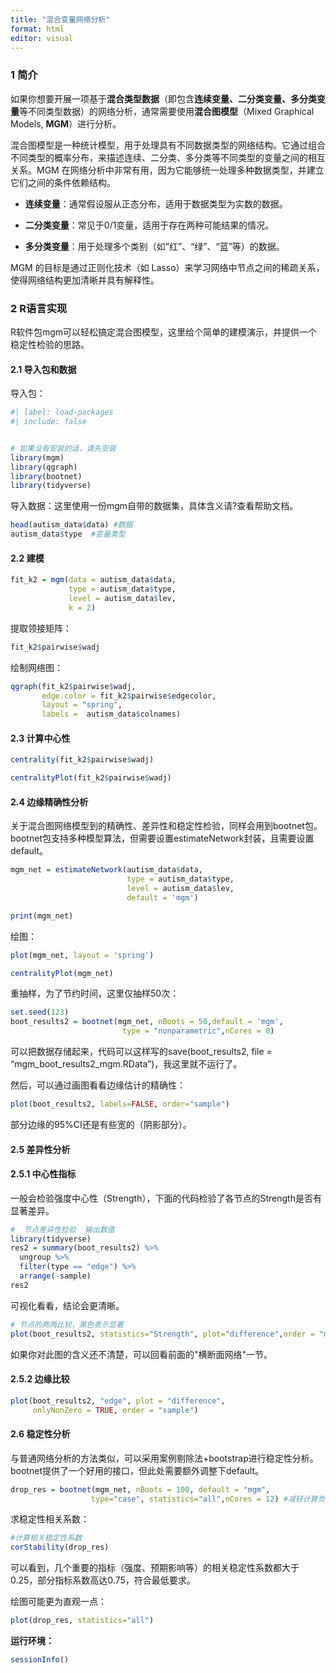 ```yaml
---
title: "混合变量网络分析"
format: html
editor: visual
---
```


### 1  简介

如果你想要开展一项基于**混合类型数据**（即包含**连续变量、二分类变量、多分类变量**等不同类型数据）的网络分析，通常需要使用**混合图模型**（Mixed Graphical Models, **MGM**）进行分析。

混合图模型是一种统计模型，用于处理具有不同数据类型的网络结构。它通过组合不同类型的概率分布，来描述连续、二分类、多分类等不同类型的变量之间的相互关系。MGM 在网络分析中非常有用，因为它能够统一处理多种数据类型，并建立它们之间的条件依赖结构。

-   **连续变量**：通常假设服从正态分布，适用于数据类型为实数的数据。

-   **二分类变量**：常见于0/1变量，适用于存在两种可能结果的情况。

-   **多分类变量**：用于处理多个类别（如"红"、"绿"、"蓝"等）的数据。

MGM 的目标是通过正则化技术（如 Lasso）来学习网络中节点之间的稀疏关系，使得网络结构更加清晰并具有解释性。

### 2 R语言实现

R软件包mgm可以轻松搞定混合图模型，这里给个简单的建模演示，并提供一个稳定性检验的思路。

#### 2.1  导入包和数据

导入包：

```r
#| label: load-packages
#| include: false


# 如果没有安装的话，请先安装
library(mgm)
library(qgraph)
library(bootnet)
library(tidyverse)
```

导入数据：这里使用一份mgm自带的数据集，具体含义请?查看帮助文档。

```r
head(autism_data$data) #数据
autism_data$type  #变量类型
```

#### 2.2  建模

```r
fit_k2 = mgm(data = autism_data$data,  
             type = autism_data$type, 
             level = autism_data$lev, 
             k = 2) 
```

提取领接矩阵：

```r
fit_k2$pairwise$wadj
```

绘制网络图：

```r
qgraph(fit_k2$pairwise$wadj,
       edge.color = fit_k2$pairwise$edgecolor,
       layout = "spring",
       labels =  autism_data$colnames)
```

#### 2.3  计算中心性

```r
centrality(fit_k2$pairwise$wadj)
```

```r
centralityPlot(fit_k2$pairwise$wadj)
```

#### 2.4  边缘精确性分析

关于混合图网络模型到的精确性、差异性和稳定性检验，同样会用到bootnet包。bootnet包支持多种模型算法，但需要设置estimateNetwork封装，且需要设置default。

```r
mgm_net = estimateNetwork(autism_data$data,
                          type = autism_data$type,
                          level = autism_data$lev,
                          default = 'mgm')
```

```r
print(mgm_net)
```

绘图：

```r
plot(mgm_net, layout = 'spring')
```

```r
centralityPlot(mgm_net)
```

重抽样，为了节约时间，这里仅抽样50次：

```r
set.seed(123)
boot_results2 = bootnet(mgm_net, nBoots = 50,default = 'mgm',
                         type = "nonparametric",nCores = 8)
```

可以把数据存储起来，代码可以这样写的save(boot_results2, file = "mgm_boot_results2_mgm.RData")，我这里就不运行了。

然后，可以通过画图看看边缘估计的精确性：

```r
plot(boot_results2, labels=FALSE, order="sample")
```

部分边缘的95%CI还是有些宽的（阴影部分）。

#### 2.5  差异性分析

#### 2.5.1  中心性指标

一般会检验强度中心性（Strength），下面的代码检验了各节点的Strength是否有显著差异。

```r
#  节点差异性检验  输出数值
library(tidyverse)
res2 = summary(boot_results2) %>% 
  ungroup %>% 
  filter(type == "edge") %>% 
  arrange(-sample)
res2
```

可视化看看，结论会更清晰。

```r
# 节点的两两比较，黑色表示显著
plot(boot_results2, statistics="Strength", plot="difference",order = "mean")
```

如果你对此图的含义还不清楚，可以回看前面的\"横断面网络\"一节。

#### 2.5.2  边缘比较

```r
plot(boot_results2, "edge", plot = "difference", 
     onlyNonZero = TRUE, order = "sample")
```

#### 2.6  稳定性分析

与普通网络分析的方法类似，可以采用案例剔除法+bootstrap进行稳定性分析。bootnet提供了一个好用的接口，但此处需要额外调整下default。

```r
drop_res = bootnet(mgm_net, nBoots = 100, default = "mgm", 
                  type="case", statistics="all",nCores = 12) #减轻计算负担
```

求稳定性相关系数：

```r
#计算相关稳定性系数
corStability(drop_res) 
```

可以看到，几个重要的指标（强度、预期影响等）的相关稳定性系数都大于0.25，部分指标系数高达0.75，符合最低要求。

绘图可能更为直观一点：

```r
plot(drop_res, statistics="all")
```

**运行环境：**

```r
sessionInfo()
```
